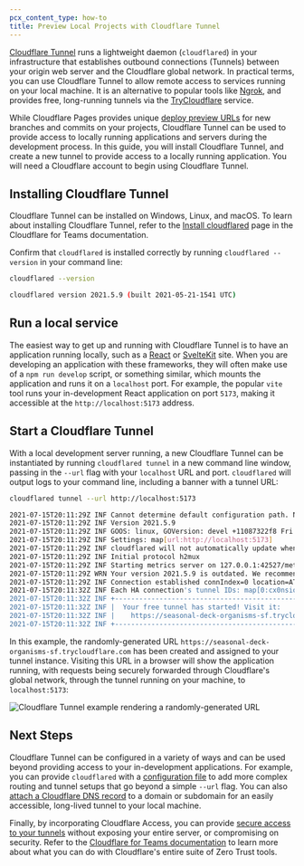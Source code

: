 ```yaml
---
pcx_content_type: how-to
title: Preview Local Projects with Cloudflare Tunnel
---
```


[Cloudflare Tunnel](/cloudflare-one/connections/connect-networks/) runs a lightweight daemon (`cloudflared`) in your infrastructure that establishes outbound connections (Tunnels) between your origin web server and the Cloudflare global network. In practical terms, you can use Cloudflare Tunnel to allow remote access to services running on your local machine. It is an alternative to popular tools like [Ngrok](https://ngrok.com), and provides free, long-running tunnels via the [TryCloudflare](/cloudflare-one/connections/connect-networks/do-more-with-tunnels/trycloudflare/) service.

While Cloudflare Pages provides unique [deploy preview URLs](/pages/configuration/preview-deployments/) for new branches and commits on your projects, Cloudflare Tunnel can be used to provide access to locally running applications and servers during the development process. In this guide, you will install Cloudflare Tunnel, and create a new tunnel to provide access to a locally running application. You will need a Cloudflare account to begin using Cloudflare Tunnel.

## Installing Cloudflare Tunnel

Cloudflare Tunnel can be installed on Windows, Linux, and macOS. To learn about installing Cloudflare Tunnel, refer to the [Install cloudflared](/cloudflare-one/connections/connect-networks/downloads/) page in the Cloudflare for Teams documentation.

Confirm that `cloudflared` is installed correctly by running `cloudflared --version` in your command line:

```sh
cloudflared --version
```

```sh output
cloudflared version 2021.5.9 (built 2021-05-21-1541 UTC)
```

## Run a local service

The easiest way to get up and running with Cloudflare Tunnel is to have an application running locally, such as a [React](/pages/framework-guides/deploy-a-react-site/) or [SvelteKit](/pages/framework-guides/deploy-a-svelte-kit-site/) site. When you are developing an application with these frameworks, they will often make use of a `npm run develop` script, or something similar, which mounts the application and runs it on a `localhost` port. For example, the popular `vite` tool runs your in-development React application on port `5173`, making it accessible at the `http://localhost:5173` address.

## Start a Cloudflare Tunnel

With a local development server running, a new Cloudflare Tunnel can be instantiated by running `cloudflared tunnel` in a new command line window, passing in the `--url` flag with your `localhost` URL and port. `cloudflared` will output logs to your command line, including a banner with a tunnel URL:

```sh
cloudflared tunnel --url http://localhost:5173
```

```sh output
2021-07-15T20:11:29Z INF Cannot determine default configuration path. No file [config.yml config.yaml] in [~/.cloudflared ~/.cloudflare-warp ~/cloudflare-warp /etc/cloudflared /usr/local/etc/cloudflared]
2021-07-15T20:11:29Z INF Version 2021.5.9
2021-07-15T20:11:29Z INF GOOS: linux, GOVersion: devel +11087322f8 Fri Nov 13 03:04:52 2020 +0100, GoArch: amd64
2021-07-15T20:11:29Z INF Settings: map[url:http://localhost:5173]
2021-07-15T20:11:29Z INF cloudflared will not automatically update when run from the shell. To enable auto-updates, run cloudflared as a service: https://developers.cloudflare.com/argo-tunnel/reference/service/
2021-07-15T20:11:29Z INF Initial protocol h2mux
2021-07-15T20:11:29Z INF Starting metrics server on 127.0.0.1:42527/metrics
2021-07-15T20:11:29Z WRN Your version 2021.5.9 is outdated. We recommend upgrading it to 2021.7.0
2021-07-15T20:11:29Z INF Connection established connIndex=0 location=ATL
2021-07-15T20:11:32Z INF Each HA connection's tunnel IDs: map[0:cx0nsiqs81fhrfb82pcq075kgs6cybr86v9vdv8vbcgu91y2nthg]
2021-07-15T20:11:32Z INF +-------------------------------------------------------------+
2021-07-15T20:11:32Z INF |  Your free tunnel has started! Visit it:                    |
2021-07-15T20:11:32Z INF |    https://seasonal-deck-organisms-sf.trycloudflare.com     |
2021-07-15T20:11:32Z INF +-------------------------------------------------------------+
```

In this example, the randomly-generated URL `https://seasonal-deck-organisms-sf.trycloudflare.com` has been created and assigned to your tunnel instance. Visiting this URL in a browser will show the application running, with requests being securely forwarded through Cloudflare's global network, through the tunnel running on your machine, to `localhost:5173`:

![Cloudflare Tunnel example rendering a randomly-generated URL](~/assets/images/pages/how-to/tunnel.png)

## Next Steps

Cloudflare Tunnel can be configured in a variety of ways and can be used beyond providing access to your in-development applications. For example, you can provide `cloudflared` with a [configuration file](/cloudflare-one/connections/connect-networks/configure-tunnels/local-management/configuration-file/) to add more complex routing and tunnel setups that go beyond a simple `--url` flag. You can also [attach a Cloudflare DNS record](/cloudflare-one/connections/connect-networks/routing-to-tunnel/dns/) to a domain or subdomain for an easily accessible, long-lived tunnel to your local machine.

Finally, by incorporating Cloudflare Access, you can provide [secure access to your tunnels](/cloudflare-one/applications/configure-apps/self-hosted-apps/) without exposing your entire server, or compromising on security. Refer to the [Cloudflare for Teams documentation](/cloudflare-one/) to learn more about what you can do with Cloudflare's entire suite of Zero Trust tools.
